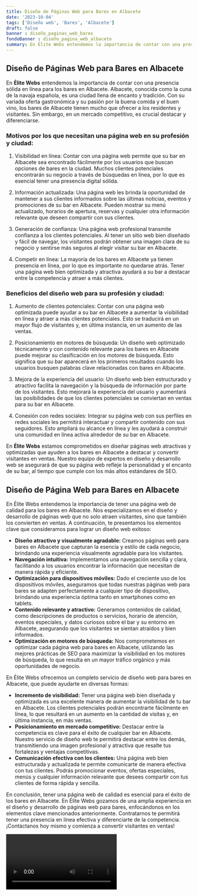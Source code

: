 ```yaml
---
title: Diseño de Páginas Web para Bares en Albacete
date: '2023-10-04'
tags: ['Diseño web', 'Bares', 'Albacete']
draft: false
banner : diseño_paginas_web_bares
fondoBanner : diseño_pagina_web_albacete
summary: En Élite Webs entendemos la importancia de contar con una presencia sólida en línea para los bares en Albacete. Albacete, conocida como la cuna de la navaja española, es una ciudad llena de encanto y tradición. Con su variada oferta gastronómica y su pasión por la buena comida y el buen vino, los bares de Albacete tienen mucho que ofrecer a los residentes y visitantes. Sin embargo, en un mercado competitivo, es crucial destacar y diferenciarse.
---
```


## Diseño de Páginas Web para Bares en Albacete

En **Élite Webs** entendemos la importancia de contar con una presencia sólida en línea para los bares en Albacete. Albacete, conocida como la cuna de la navaja española, es una ciudad llena de encanto y tradición. Con su variada oferta gastronómica y su pasión por la buena comida y el buen vino, los bares de Albacete tienen mucho que ofrecer a los residentes y visitantes. Sin embargo, en un mercado competitivo, es crucial destacar y diferenciarse.

### Motivos por los que necesitan una página web en su profesión y ciudad:

1. Visibilidad en línea: Contar con una página web permite que su bar en Albacete sea encontrado fácilmente por los usuarios que buscan opciones de bares en la ciudad. Muchos clientes potenciales encontrarán su negocio a través de búsquedas en línea, por lo que es esencial tener una presencia digital sólida.

2. Información actualizada: Una página web les brinda la oportunidad de mantener a sus clientes informados sobre las últimas noticias, eventos y promociones de su bar en Albacete. Pueden mostrar su menú actualizado, horarios de apertura, reservas y cualquier otra información relevante que deseen compartir con sus clientes.

3. Generación de confianza: Una página web profesional transmite confianza a los clientes potenciales. Al tener un sitio web bien diseñado y fácil de navegar, los visitantes podrán obtener una imagen clara de su negocio y sentirse más seguros al elegir visitar su bar en Albacete.

4. Competir en línea: La mayoría de los bares en Albacete ya tienen presencia en línea, por lo que es importante no quedarse atrás. Tener una página web bien optimizada y atractiva ayudará a su bar a destacar entre la competencia y atraer a más clientes.

### Beneficios del diseño web para su profesión y ciudad:

1. Aumento de clientes potenciales: Contar con una página web optimizada puede ayudar a su bar en Albacete a aumentar la visibilidad en línea y atraer a más clientes potenciales. Esto se traducirá en un mayor flujo de visitantes y, en última instancia, en un aumento de las ventas.

2. Posicionamiento en motores de búsqueda: Un diseño web optimizado técnicamente y con contenido relevante para los bares en Albacete puede mejorar su clasificación en los motores de búsqueda. Esto significa que su bar aparecerá en los primeros resultados cuando los usuarios busquen palabras clave relacionadas con bares en Albacete.

3. Mejora de la experiencia del usuario: Un diseño web bien estructurado y atractivo facilita la navegación y la búsqueda de información por parte de los visitantes. Esto mejorará la experiencia del usuario y aumentará las posibilidades de que los clientes potenciales se conviertan en ventas para su bar en Albacete.

4. Conexión con redes sociales: Integrar su página web con sus perfiles en redes sociales les permitirá interactuar y compartir contenido con sus seguidores. Esto ampliará su alcance en línea y les ayudará a construir una comunidad en línea activa alrededor de su bar en Albacete.

En **Élite Webs** estamos comprometidos en diseñar páginas web atractivas y optimizadas que ayuden a los bares en Albacete a destacar y convertir visitantes en ventas. Nuestro equipo de expertos en diseño y desarrollo web se asegurará de que su página web refleje la personalidad y el encanto de su bar, al tiempo que cumple con los más altos estándares de SEO.

<GifSeo />

<Cta />

## Diseño de Página Web para Bares en Albacete

En Élite Webs entendemos la importancia de tener una página web de calidad para los bares en Albacete. Nos especializamos en el diseño y desarrollo de páginas web que no solo atraen visitantes, sino que también los convierten en ventas. A continuación, te presentamos los elementos clave que consideramos para lograr un diseño web exitoso:

- **Diseño atractivo y visualmente agradable:** Creamos páginas web para bares en Albacete que capturan la esencia y estilo de cada negocio, brindando una experiencia visualmente agradable para los visitantes.
- **Navegación intuitiva:** Implementamos una navegación sencilla y clara, facilitando a los usuarios encontrar la información que necesitan de manera rápida y eficiente.
- **Optimización para dispositivos móviles:** Dado el creciente uso de los dispositivos móviles, aseguramos que todas nuestras páginas web para bares se adapten perfectamente a cualquier tipo de dispositivo, brindando una experiencia óptima tanto en smartphones como en tablets.
- **Contenido relevante y atractivo:** Generamos contenidos de calidad, como descripciones de productos o servicios, horario de atención, eventos especiales, y datos curiosos sobre el bar y su entorno en Albacete, asegurando que los visitantes se sientan atraídos y bien informados.
- **Optimización en motores de búsqueda:** Nos comprometemos en optimizar cada página web para bares en Albacete, utilizando las mejores prácticas de SEO para maximizar la visibilidad en los motores de búsqueda, lo que resulta en un mayor tráfico orgánico y más oportunidades de negocio.

En Élite Webs ofrecemos un completo servicio de diseño web para bares en Albacete, que puede ayudarte en diversas formas:

- **Incremento de visibilidad:** Tener una página web bien diseñada y optimizada es una excelente manera de aumentar la visibilidad de tu bar en Albacete. Los clientes potenciales podrán encontrarte fácilmente en línea, lo que resultará en un aumento en la cantidad de visitas y, en última instancia, en más ventas.
- **Posicionamiento en mercado competitivo:** Destacar entre la competencia es clave para el éxito de cualquier bar en Albacete. Nuestro servicio de diseño web te permitirá destacar entre los demás, transmitiendo una imagen profesional y atractiva que resalte tus fortalezas y ventajas competitivas.
- **Comunicación efectiva con los clientes:** Una página web bien estructurada y actualizada te permite comunicarte de manera efectiva con tus clientes. Podrás promocionar eventos, ofertas especiales, menús y cualquier información relevante que desees compartir con tus clientes de forma rápida y sencilla.

En conclusión, tener una página web de calidad es esencial para el éxito de los bares en Albacete. En Élite Webs gozamos de una amplia experiencia en el diseño y desarrollo de páginas web para bares, enfocándonos en los elementos clave mencionados anteriormente. Contratarnos te permitirá tener una presencia en línea efectiva y diferenciarte de la competencia. ¡Contáctanos hoy mismo y comienza a convertir visitantes en ventas!

<Video />

<CtaBot job='Bares' city='Albacete'/>

<Gmaps query='Albacete+españa+maps' />